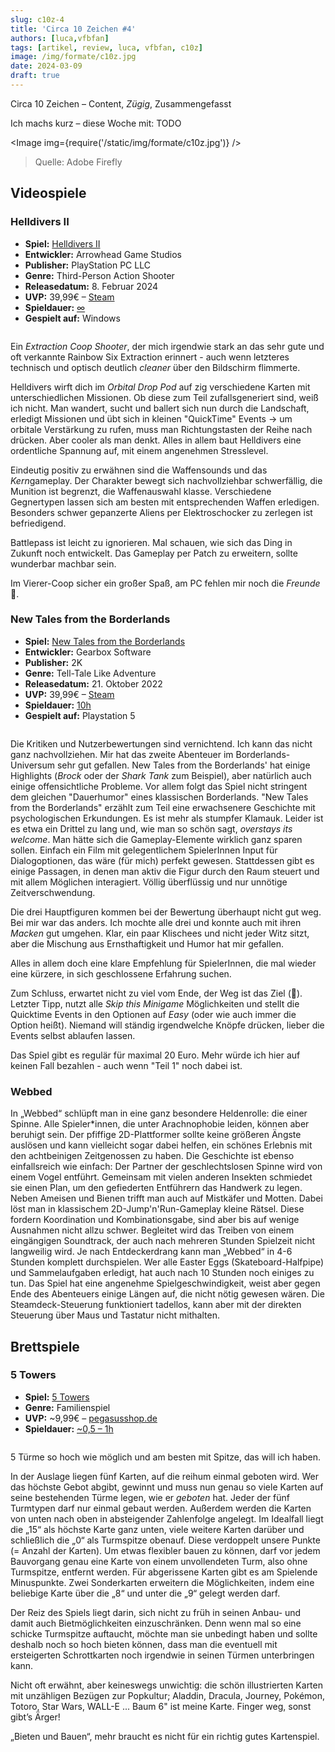```yaml
---
slug: c10z-4
title: 'Circa 10 Zeichen #4'
authors: [luca,vfbfan]
tags: [artikel, review, luca, vfbfan, c10z]
image: /img/formate/c10z.jpg
date: 2024-03-09
draft: true
---
```



Circa 10 Zeichen – Content, _Zügig_, Zusammengefasst

Ich machs kurz – diese Woche mit: TODO

<Image img={require('/static/img/formate/c10z.jpg')} />

> Quelle: Adobe Firefly

<!--truncate-->

## Videospiele

### Helldivers II

- **Spiel:** [Helldivers II](https://store.steampowered.com/agecheck/app/553850/)
- **Entwickler:** Arrowhead Game Studios
- **Publisher:** PlayStation PC LLC
- **Genre:** Third-Person Action Shooter
- **Releasedatum:** 8. Februar 2024
- **UVP:** 39,99€ – [Steam](https://store.steampowered.com/agecheck/app/553850/)
- **Spieldauer:** [∞](https://howlongtobeat.com/game/129232)
- **Gespielt auf:** Windows

<Image img="https://cdn.akamai.steamstatic.com/steam/apps/553850/header.jpg" />

Ein _Extraction Coop Shooter_, der mich irgendwie stark an das sehr gute und oft verkannte Rainbow Six Extraction erinnert - auch wenn letzteres technisch und optisch deutlich _cleaner_ über den Bildschirm flimmerte.

Helldivers wirft dich im _Orbital Drop Pod_ auf zig verschiedene Karten mit unterschiedlichen Missionen.
Ob diese zum Teil zufallsgeneriert sind, weiß ich nicht.
Man wandert, sucht und ballert sich nun durch die Landschaft, erledigt Missionen und übt sich in kleinen "QuickTime" Events -> um orbitale Verstärkung zu rufen, muss man Richtungstasten der Reihe nach drücken.
Aber cooler als man denkt.
Alles in allem baut Helldivers eine ordentliche Spannung auf, mit einem angenehmen Stresslevel.

Eindeutig positiv zu erwähnen sind die Waffensounds und das *Kern*gameplay.
Der Charakter bewegt sich nachvollziehbar schwerfällig, die Munition ist begrenzt, die Waffenauswahl klasse.
Verschiedene Gegnertypen lassen sich am besten mit entsprechenden Waffen erledigen.
Besonders schwer gepanzerte Aliens per Elektroschocker zu zerlegen ist befriedigend.

Battlepass ist leicht zu ignorieren. Mal schauen, wie sich das Ding in Zukunft noch entwickelt.
Das Gameplay per Patch zu erweitern, sollte wunderbar machbar sein.

Im Vierer-Coop sicher ein großer Spaß, am PC fehlen mir noch die _Freunde_ 🫡.

### New Tales from the Borderlands

- **Spiel:** [New Tales from the Borderlands](https://store.steampowered.com/app/1454970/New_Tales_from_the_Borderlands/)
- **Entwickler:** Gearbox Software
- **Publisher:** 2K
- **Genre:** Tell-Tale Like Adventure
- **Releasedatum:** 21. Oktober 2022
- **UVP:** 39,99€ – [Steam](https://store.steampowered.com/app/1454970/New_Tales_from_the_Borderlands/)
- **Spieldauer:** [10h](https://howlongtobeat.com/game/112461)
- **Gespielt auf:** Playstation 5

<Image img="https://cdn.akamai.steamstatic.com/steam/apps/1454970/header.jpg" />

Die Kritiken und Nutzerbewertungen sind vernichtend. Ich kann das nicht ganz nachvollziehen.
Mir hat das zweite Abenteuer im Borderlands-Universum sehr gut gefallen.
New Tales from the Borderlands' hat einige Highlights (_Brock_ oder der _Shark Tank_ zum Beispiel), aber natürlich auch einige offensichtliche Probleme.
Vor allem folgt das Spiel nicht stringent dem gleichen "Dauerhumor" eines klassischen Borderlands.
"New Tales from the Borderlands" erzählt zum Teil eine erwachsenere Geschichte mit psychologischen Erkundungen. Es ist mehr als stumpfer Klamauk.
Leider ist es etwa ein Drittel zu lang und, wie man so schön sagt, _overstays its welcome_.
Man hätte sich die Gameplay-Elemente wirklich ganz sparen sollen.
Einfach ein Film mit gelegentlichem SpielerInnen Input für Dialogoptionen, das wäre (für mich) perfekt gewesen.
Stattdessen gibt es einige Passagen, in denen man aktiv die Figur durch den Raum steuert und mit allem Möglichen interagiert.
Völlig überflüssig und nur unnötige Zeitverschwendung.

Die drei Hauptfiguren kommen bei der Bewertung überhaupt nicht gut weg. Bei mir war das anders. Ich mochte alle drei und konnte auch mit ihren _Macken_ gut umgehen. Klar, ein paar Klischees und nicht jeder Witz sitzt, aber die Mischung aus Ernsthaftigkeit und Humor hat mir gefallen.

Alles in allem doch eine klare Empfehlung für SpielerInnen, die mal wieder eine kürzere, in sich geschlossene Erfahrung suchen.

Zum Schluss, erwartet nicht zu viel vom Ende, der Weg ist das Ziel (🙈).
Letzter Tipp, nutzt alle _Skip this Minigame_ Möglichkeiten und stellt die Quicktime Events in den Optionen auf _Easy_ (oder wie auch immer die Option heißt). Niemand will ständig irgendwelche Knöpfe drücken, lieber die Events selbst ablaufen lassen.

Das Spiel gibt es regulär für maximal 20 Euro. Mehr würde ich hier auf keinen Fall bezahlen - auch wenn "Teil 1" noch dabei ist.

### Webbed

In „Webbed“ schlüpft man in eine ganz besondere Heldenrolle: die einer Spinne. Alle Spieler*innen, die unter Arachnophobie leiden, können aber beruhigt sein. Der pfiffige 2D-Plattformer sollte keine größeren Ängste auslösen und kann vielleicht sogar dabei helfen, ein schönes Erlebnis mit den achtbeinigen Zeitgenossen zu haben.  Die Geschichte ist ebenso einfallsreich wie einfach: Der Partner der geschlechtslosen Spinne wird von einem Vogel entführt. Gemeinsam mit vielen anderen Insekten schmiedet sie einen Plan, um den gefiederten Entführern das Handwerk zu legen. Neben Ameisen und Bienen trifft man auch auf Mistkäfer und Motten. Dabei löst man in klassischem 2D-Jump'n'Run-Gameplay kleine Rätsel. Diese fordern Koordination und Kombinationsgabe, sind aber bis auf wenige Ausnahmen nicht allzu schwer. Begleitet wird das Treiben von einem eingängigen Soundtrack, der auch nach mehreren Stunden Spielzeit nicht langweilig wird. Je nach Entdeckerdrang kann man „Webbed“ in 4-6 Stunden komplett durchspielen. Wer alle Easter Eggs (Skateboard-Halfpipe) und Sammelaufgaben erledigt, hat auch nach 10 Stunden noch einiges zu tun. Das Spiel hat eine angenehme Spielgeschwindigkeit, weist aber gegen Ende des Abenteuers einige Längen auf, die nicht nötig gewesen wären. Die Steamdeck-Steuerung funktioniert tadellos, kann aber mit der direkten Steuerung über Maus und Tastatur nicht mithalten.

## Brettspiele

### 5 Towers

- **Spiel:** [5 Towers](https://boardgamegeek.com/boardgame/400205/5-towers)
- **Genre:** Familienspiel
- **UVP:** ~9,99€ – [pegasusshop.de](https://pegasusshop.de/sortiment/spiele/familienspiele/16614/5-towers-deep-print-games?c=0)
- **Spieldauer:** [~0,5 – 1h](https://boardgamegeek.com/boardgame/400205/5-towers)

<Image img="https://cf.geekdo-images.com/LSvZr6UroXeY5w_6JA1czw__imagepage/img/UeF9NC7rOMj9incwd2sg5FA8EwQ=/fit-in/900x600/filters:no_upscale():strip_icc()/pic7734900.png" />

5 Türme so hoch wie möglich und am besten mit Spitze, das will ich haben.

In der Auslage liegen fünf Karten, auf die reihum einmal geboten wird. Wer das höchste Gebot abgibt, gewinnt und muss nun genau so viele Karten auf seine bestehenden Türme legen, wie er *geboten* hat.
Jeder der fünf Turmtypen darf nur einmal gebaut werden. Außerdem werden die Karten von unten nach oben in absteigender Zahlenfolge angelegt. Im Idealfall liegt die „15“ als höchste Karte ganz unten, viele weitere Karten darüber und schließlich die „0“ als Turmspitze obenauf. Diese verdoppelt unsere Punkte (= Anzahl der Karten).
Um etwas flexibler bauen zu können, darf vor jedem Bauvorgang genau eine Karte von einem unvollendeten Turm, also ohne Turmspitze, entfernt werden. Für abgerissene Karten gibt es am Spielende Minuspunkte.
Zwei Sonderkarten erweitern die Möglichkeiten, indem eine beliebige Karte über die „8“ und unter die „9“ gelegt werden darf.

Der Reiz des Spiels liegt darin, sich nicht zu früh in seinen Anbau- und damit auch Bietmöglichkeiten einzuschränken. Denn wenn mal so eine schicke Turmspitze auftaucht, möchte man sie unbedingt haben und sollte deshalb noch so hoch bieten können, dass man die eventuell mit ersteigerten Schrottkarten noch irgendwie in seinen Türmen unterbringen kann.

Nicht oft erwähnt, aber keineswegs unwichtig: die schön illustrierten Karten mit unzähligen Bezügen zur Popkultur; Aladdin, Dracula, Journey, Pokémon, Totoro, Star Wars, WALL-E ...
Baum 6" ist meine Karte. Finger weg, sonst gibt’s Ärger!

„Bieten und Bauen“, mehr braucht es nicht für ein richtig gutes Kartenspiel.
